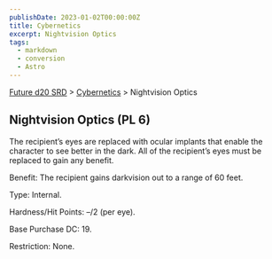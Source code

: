 ```yaml
---
publishDate: 2023-01-02T00:00:00Z
title: Cybernetics
excerpt: Nightvision Optics
tags:
  - markdown
  - conversion
  - Astro
---
```






[Future d20 SRD](/#futureD20) > [Cybernetics](future-d20-srd-cybernetics-index) > Nightvision Optics




## Nightvision Optics (PL 6)


The recipient’s eyes are replaced with ocular implants that enable the character to see better in the dark. All of the recipient’s eyes must be replaced to gain any benefit.


Benefit: The recipient gains darkvision out to a range of 60 feet.


Type: Internal.


Hardness/Hit Points: –/2 (per eye).


Base Purchase DC: 19.


Restriction: None.



